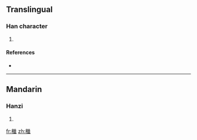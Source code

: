 ==Translingual==

===Han character===
{{Han char|rn=75|rad=木|as=14|sn=18|four=|canj=木女女戈 (DVVI)}}

# {{defn|Han|sort=木14}}

====References====
* {{Han ref|kx=0558.390|dkj=15737|dj=0948.110|hdz=21311.130|uh=6AB5|ud=27317}}

----

==Mandarin==

===Hanzi===
{{cmn-hanzi|pin=[[jì]] ([[ji4]])|wg=chi<sup>4</sup>}}

# {{defn|Mandarin}}

[[fr:檵]]
[[zh:檵]]